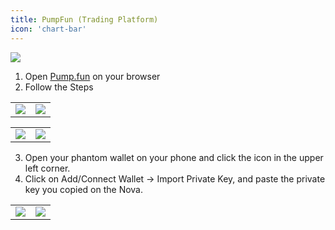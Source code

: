 ```yaml
---
title: PumpFun (Trading Platform)
icon: 'chart-bar'
---
```


![](https://2619786285-files.gitbook.io/~/files/v0/b/gitbook-x-prod.appspot.com/o/spaces%2FM0pXZISmirZR5oaAIkSt%2Fuploads%2FF2ePP2ZWnfDwNQ2saSmD%2F15.png?alt=media&token=52fdafc2-b3ed-4fce-b455-ec3402c4ad05)


1. Open [Pump.fun](https://pump.fun/board) on your browser
2. Follow the Steps

|  |  |
| --- | --- |
| ![](https://2619786285-files.gitbook.io/~/files/v0/b/gitbook-x-prod.appspot.com/o/spaces%2FM0pXZISmirZR5oaAIkSt%2Fuploads%2F9bCBUDYruhwrNtKGdRSU%2FScreenshot_6.png?alt=media&token=3db0345e-5716-4871-ae4e-61689128f791) | ![](https://2619786285-files.gitbook.io/~/files/v0/b/gitbook-x-prod.appspot.com/o/spaces%2FM0pXZISmirZR5oaAIkSt%2Fuploads%2FgjCFeq257jXfXANek4HR%2FScreenshot_7.png?alt=media&token=37f3a156-bfec-4642-a262-78affb534d38) |

|  |  |
| --- | --- |
| ![](https://2619786285-files.gitbook.io/~/files/v0/b/gitbook-x-prod.appspot.com/o/spaces%2FM0pXZISmirZR5oaAIkSt%2Fuploads%2FDapD1EjDCqUegR58Eu6y%2FScreenshot_8.png?alt=media&token=1a590c17-b260-433d-afd5-a8220b075863) | ![](https://2619786285-files.gitbook.io/~/files/v0/b/gitbook-x-prod.appspot.com/o/spaces%2FM0pXZISmirZR5oaAIkSt%2Fuploads%2FwmXEDROw2MG6FfSEcLTd%2FScreenshot_9.png?alt=media&token=272832f8-d273-488c-88f1-c07f9915e219) |

3. Open your phantom wallet on your phone and click the icon in the upper left corner.
4. Click on Add/Connect Wallet -> Import Private Key, and paste the private key you copied on the Nova.

|  |  |
| --- | --- |
| ![](https://2619786285-files.gitbook.io/~/files/v0/b/gitbook-x-prod.appspot.com/o/spaces%2FM0pXZISmirZR5oaAIkSt%2Fuploads%2FxntSgoVmFsZVcWmvbKEH%2Fimage.png?alt=media&token=04d73407-3e85-4b8c-ad3c-fce1431b4588) | ![](https://2619786285-files.gitbook.io/~/files/v0/b/gitbook-x-prod.appspot.com/o/spaces%2FM0pXZISmirZR5oaAIkSt%2Fuploads%2Fyv8PtOJrVoKsrfBc1YCl%2Fimage%20(1).png?alt=media&token=5a2b8072-18fb-4e08-beb7-08bcba9b311f) |